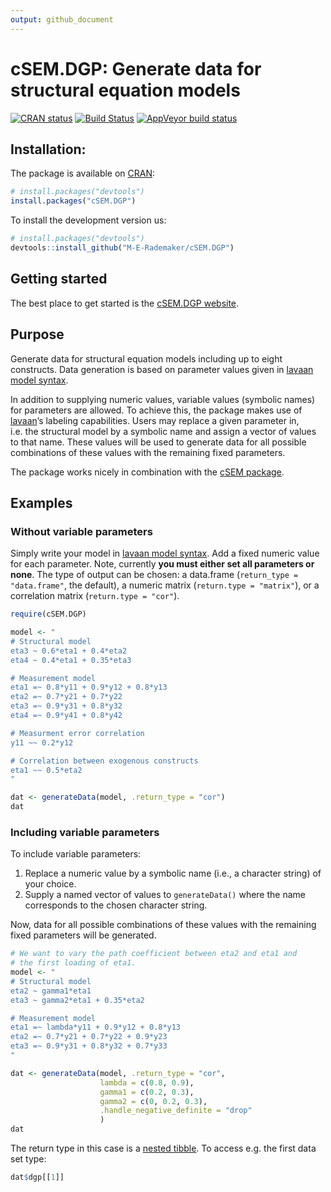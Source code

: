 ```yaml
---
output: github_document
---
```


<!-- README.md is generated from README.Rmd. Please edit that file -->

# cSEM.DGP: Generate data for structural equation models

[![CRAN status](https://www.r-pkg.org/badges/version/cSEM.DGP)](https://cran.r-project.org/package=cSEM.DGP)
[![Build Status](https://travis-ci.com/M-E-Rademaker/cSEM.DGP.svg?branch=master)](https://travis-ci.com/M-E-Rademaker/cSEM.DGP)
[![AppVeyor build status](https://ci.appveyor.com/api/projects/status/github/M-E-Rademaker/cSEM.DGP?branch=master&svg=true)](https://ci.appveyor.com/project/M-E-Rademaker/csem-dgp)

## Installation:
The package is available on [CRAN](https://cran.r-project.org/):
```r
# install.packages("devtools")
install.packages("cSEM.DGP")
```
To install the development version us:
```r
# install.packages("devtools")
devtools::install_github("M-E-Rademaker/cSEM.DGP")
```

## Getting started
The best place to get started is the [cSEM.DGP website](https://m-e-rademaker.github.io/cSEM.DGP/).

## Purpose
Generate data for structural equation models including up to eight constructs. 
Data generation is based on parameter values given in [lavaan model syntax](http://lavaan.ugent.be/tutorial/syntax1.html).

In addition to supplying numeric values, variable values (symbolic names) for parameters are allowed.
To achieve this, the package makes use of [lavaan](http://lavaan.ugent.be/)'s 
labeling capabilities. 
Users may replace a given parameter in, i.e. the structural model
by a symbolic name and assign a vector of values to that name. These values will be used
to generate data for all possible combinations of these values with the remaining fixed parameters.

The package works nicely in combination with the [cSEM package](https://m-e-rademaker.github.io/cSEM/).

## Examples
### Without variable parameters
Simply write your model in [lavaan model syntax](http://lavaan.ugent.be/tutorial/syntax1.html). 
Add a fixed numeric value for each parameter. Note, currently **you must either set all parameters or none**. The type
of output can be chosen: a data.frame (`return_type = "data.frame"`, the default),
a numeric matrix (`return.type = "matrix"`), or a correlation matrix (`return.type = "cor"`).
```r
require(cSEM.DGP)

model <- "
# Structural model
eta3 ~ 0.6*eta1 + 0.4*eta2
eta4 ~ 0.4*eta1 + 0.35*eta3

# Measurement model
eta1 =~ 0.8*y11 + 0.9*y12 + 0.8*y13
eta2 =~ 0.7*y21 + 0.7*y22 
eta3 =~ 0.9*y31 + 0.8*y32
eta4 =~ 0.9*y41 + 0.8*y42

# Measurment error correlation
y11 ~~ 0.2*y12

# Correlation between exogenous constructs
eta1 ~~ 0.5*eta2
"

dat <- generateData(model, .return_type = "cor")
dat
```

### Including variable parameters

To include variable parameters:

1. Replace a numeric value by a symbolic name (i.e., a character string) of your choice.
2. Supply a named vector of values to `generateData()` where the name corresponds to
   the chosen character string.

Now, data for all possible combinations of these values with the remaining fixed
parameters will be generated.

```r
# We want to vary the path coefficient between eta2 and eta1 and 
# the first loading of eta1.
model <- "
# Structural model
eta2 ~ gamma1*eta1
eta3 ~ gamma2*eta1 + 0.35*eta2

# Measurement model
eta1 =~ lambda*y11 + 0.9*y12 + 0.8*y13
eta2 =~ 0.7*y21 + 0.7*y22 + 0.9*y23
eta3 =~ 0.9*y31 + 0.8*y32 + 0.7*y33
"

dat <- generateData(model, .return_type = "cor", 
                    lambda = c(0.8, 0.9),
                    gamma1 = c(0.2, 0.3),
                    gamma2 = c(0, 0.2, 0.3),
                    .handle_negative_definite = "drop"
                    )
dat
```
The return type in this case is a [nested tibble](https://tidyr.tidyverse.org/articles/nest.html).
To access e.g. the first data set type:
```r
dat$dgp[[1]]
```

